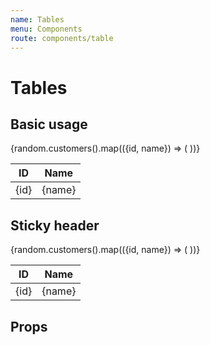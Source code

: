 ```yaml
---
name: Tables
menu: Components
route: components/table
---
```



# Tables

## Basic usage
<Playground>
    <Table>
        <thead>
            <tr>
                <th>ID</th>
                <th>Name</th>
            </tr>
        </thead>
        <tbody>
            {random.customers().map(({id, name}) => (
                <tr key={id}>
                    <td>{id}</td>
                    <td>{name}</td>
                </tr>
            ))}
        </tbody>
    </Table>
</Playground>

## Sticky header
<Playground>
    <Table sticky>
        <thead>
            <tr>
                <th>ID</th>
                <th>Name</th>
            </tr>
        </thead>
        <tbody>
            {random.customers().map(({id, name}) => (
                <tr key={id}>
                    <td>{id}</td>
                    <td>{name}</td>
                </tr>
            ))}
        </tbody>
    </Table>
</Playground>

## Props
<Props of={Table} />
